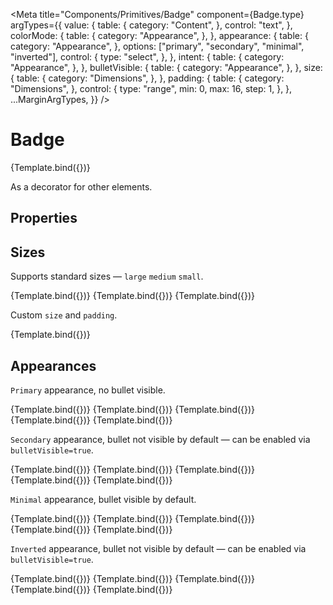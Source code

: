 
<Meta
  title="Components/Primitives/Badge"
  component={Badge.type}
  argTypes={{
    value: {
      table: {
        category: "Content",
      },
      control: "text",
    },
    colorMode: {
      table: {
        category: "Appearance",
      },
    },
    appearance: {
      table: {
        category: "Appearance",
      },
      options: ["primary", "secondary", "minimal", "inverted"],
      control: {
        type: "select",
      },
    },
    intent: {
      table: {
        category: "Appearance",
      },
    },
    bulletVisible: {
      table: {
        category: "Appearance",
      },
    },
    size: {
      table: {
        category: "Dimensions",
      },
    },
    padding: {
      table: {
        category: "Dimensions",
      },
      control: {
        type: "range",
        min: 0,
        max: 16,
        step: 1,
      },
    },
    ...MarginArgTypes,
  }}
/>


# Badge

<Description of={Badge.type} />

<Canvas withSource="none">
  <Story name="Basic" args={{ value: "36" }}>
    {Template.bind({})}
  </Story>
</Canvas>

As a decorator for other elements.

<Canvas>
  <Story name="Decorator">
    <Badge appearance="primary" intent="danger" value={36}>
      <Pane width={20} height={20} background="contrast" cornerRadius={4} />
    </Badge>
  </Story>
</Canvas>

## Properties

<ArgsTable story="Basic" />

## Sizes

Supports standard sizes — `large` `medium` `small`.

<Canvas withSource="none">
  <Story
    name="Large"
    args={{
      value: "Large",
      size: "large",
      appearance: "primary",
    }}>
    {Template.bind({})}
  </Story>
  <Story
    name="Medium"
    args={{
      value: "Medium",
      size: "medium",
      appearance: "primary",
    }}>
    {Template.bind({})}
  </Story>
  <Story
    name="Small"
    args={{
      value: "Small",
      size: "small",
      appearance: "primary",
    }}>
    {Template.bind({})}
  </Story>
</Canvas>

Custom `size` and `padding`.

<Canvas withSource="none">
  <Story
    name="Custom Size"
    args={{
      value: "40px + 12px Padding",
      size: 40,
      padding: 12,
      appearance: "primary",
    }}>
    {Template.bind({})}
  </Story>
</Canvas>

## Appearances

`Primary` appearance, no bullet visible.

<Canvas withSource="none">
  <Story
    name="Primary — None"
    args={{
      value: "None",
      intent: "none",
      appearance: "primary",
      size: "medium",
    }}>
    {Template.bind({})}
  </Story>
  <Story
    name="Primary — Success"
    args={{
      value: "Success",
      intent: "success",
      appearance: "primary",
      size: "medium",
    }}>
    {Template.bind({})}
  </Story>
  <Story
    name="Primary — Warning"
    args={{
      value: "Warning",
      intent: "warning",
      appearance: "primary",
      size: "medium",
    }}>
    {Template.bind({})}
  </Story>
  <Story
    name="Primary — Danger"
    args={{
      value: "Danger",
      intent: "danger",
      appearance: "primary",
      size: "medium",
    }}>
    {Template.bind({})}
  </Story>
  <Story
    name="Primary — Neutral"
    args={{
      value: "Neutral",
      intent: "neutral",
      appearance: "primary",
      size: "medium",
    }}>
    {Template.bind({})}
  </Story>
</Canvas>

`Secondary` appearance, bullet not visible by default — can be enabled via `bulletVisible=true`.

<Canvas withSource="none">
  <Story
    name="Secondary — None"
    args={{
      value: "None",
      intent: "none",
      appearance: "secondary",
      size: "medium",
      bulletVisible: true,
    }}>
    {Template.bind({})}
  </Story>
  <Story
    name="Secondary — Success"
    args={{
      value: "Success",
      intent: "success",
      appearance: "secondary",
      size: "medium",
      bulletVisible: true,
    }}>
    {Template.bind({})}
  </Story>
  <Story
    name="Secondary — Warning"
    args={{
      value: "Warning",
      intent: "warning",
      appearance: "secondary",
      size: "medium",
      bulletVisible: true,
    }}>
    {Template.bind({})}
  </Story>
  <Story
    name="Secondary — Danger"
    args={{
      value: "Danger",
      intent: "danger",
      appearance: "secondary",
      size: "medium",
      bulletVisible: true,
    }}>
    {Template.bind({})}
  </Story>
  <Story
    name="Secondary — Neutral"
    args={{
      value: "Neutral",
      intent: "neutral",
      appearance: "secondary",
      size: "medium",
      bulletVisible: true,
    }}>
    {Template.bind({})}
  </Story>
</Canvas>

`Minimal` appearance, bullet visible by default.

<Canvas withSource="none">
  <Story
    name="Minimal — None"
    args={{
      value: "None",
      intent: "none",
      appearance: "minimal",
      size: "medium",
    }}>
    {Template.bind({})}
  </Story>
  <Story
    name="Minimal — Success"
    args={{
      value: "Success",
      intent: "success",
      appearance: "minimal",
      size: "medium",
    }}>
    {Template.bind({})}
  </Story>
  <Story
    name="Minimal — Warning"
    args={{
      value: "Warning",
      intent: "warning",
      appearance: "minimal",
      size: "medium",
    }}>
    {Template.bind({})}
  </Story>
  <Story
    name="Minimal — Danger"
    args={{
      value: "Danger",
      intent: "danger",
      appearance: "minimal",
      size: "medium",
    }}>
    {Template.bind({})}
  </Story>
  <Story
    name="Minimal — Neutral"
    args={{
      value: "Neutral",
      intent: "neutral",
      appearance: "minimal",
      size: "medium",
    }}>
    {Template.bind({})}
  </Story>
</Canvas>

`Inverted` appearance, bullet not visible by default — can be enabled via `bulletVisible=true`.

<Canvas withSource="none">
  <Story
    name="Inverted — None"
    parameters={{
      backgrounds: {
        default: "dark",
      },
    }}
    args={{
      value: "None",
      intent: "none",
      appearance: "inverted",
      size: "medium",
      bulletVisible: true,
    }}>
    {Template.bind({})}
  </Story>
  <Story
    name="Inverted — Success"
    parameters={{
      backgrounds: {
        default: "dark",
      },
    }}
    args={{
      value: "Success",
      intent: "success",
      appearance: "inverted",
      size: "medium",
      bulletVisible: true,
    }}>
    {Template.bind({})}
  </Story>
  <Story
    name="Inverted — Warning"
    parameters={{
      backgrounds: {
        default: "dark",
      },
    }}
    args={{
      value: "Warning",
      intent: "warning",
      appearance: "inverted",
      size: "medium",
      bulletVisible: true,
    }}>
    {Template.bind({})}
  </Story>
  <Story
    name="Inverted — Danger"
    parameters={{
      backgrounds: {
        default: "dark",
      },
    }}
    args={{
      value: "Danger",
      intent: "danger",
      appearance: "inverted",
      size: "medium",
      bulletVisible: true,
    }}>
    {Template.bind({})}
  </Story>
  <Story
    name="Inverted — Neutral"
    parameters={{
      backgrounds: {
        default: "dark",
      },
    }}
    args={{
      value: "Neutral",
      intent: "neutral",
      appearance: "inverted",
      size: "medium",
      bulletVisible: true,
    }}>
    {Template.bind({})}
  </Story>
</Canvas>
